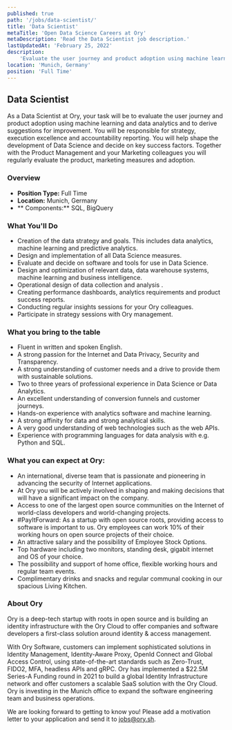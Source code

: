 ```yaml
---
published: true
path: '/jobs/data-scientist/'
title: 'Data Scientist'
metaTitle: 'Open Data Science Careers at Ory'
metaDescription: 'Read the Data Scientist job description.'
lastUpdatedAt: 'February 25, 2022'
description:
    'Evaluate the user journey and product adoption using machine learning and data analytics and to derive suggestions for improvement.'
location: 'Munich, Germany'
position: 'Full Time'
---
```



## Data Scientist 

<About />

As a Data Scientist at Ory, your task will be to evaluate the user journey and product adoption using machine learning and data analytics and to derive suggestions for improvement. You will be responsible for strategy, execution excellence and accountability reporting. You will help shape the development of Data Science and decide on key success factors. Together with the Product Management and your Marketing colleagues you will regularly evaluate the product, marketing measures and adoption.

### Overview

- **Position Type:** Full Time
- **Location:** Munich, Germany
- ** Components:** SQL, BigQuery
### What You'll Do

* Creation of the data strategy and goals. This includes data analytics, machine learning and predictive analytics.
* Design and implementation of all Data Science measures.
* Evaluate and decide on software and tools for use in Data Science.
* Design and optimization of relevant data, data warehouse systems, machine learning and business intelligence.
* Operational design of data collection and analysis .
* Creating performance dashboards, analytics requirements and product success reports.
* Conducting regular insights sessions for your Ory colleagues.
* Participate in strategy sessions with Ory management.

### What you bring to the table

* Fluent in written and spoken English.
* A strong passion for the Internet and Data Privacy, Security and Transparency.
* A strong understanding of customer needs and a drive to provide them with sustainable solutions.
* Two to three years of professional experience in Data Science or Data Analytics.
* An excellent understanding of conversion funnels and customer journeys.
* Hands-on experience with analytics software and machine learning.
* A strong affinity for data and strong analytical skills.
* A very good understanding of web technologies such as the web APIs.
* Experience with programming languages for data analysis with e.g. Python and SQL.

### What you can expect at Ory:
* An international, diverse team that is passionate and pioneering in advancing the security of Internet applications.
* At Ory you will be actively involved in shaping and making decisions that will have a significant impact on the company.
* Access to one of the largest open source communities on the Internet of world-class developers and world-changing projects.
* #PayItForward: As a startup with open source roots, providing access to software is important to us. Ory employees can work 10% of their working hours on open source projects of their choice.
* An attractive salary and the possibility of Employee Stock Options.
* Top hardware including two monitors, standing desk, gigabit internet and OS of your choice.
* The possibility and support of home office, flexible working hours and regular team events.
* Complimentary drinks and snacks and regular communal cooking in our spacious Living Kitchen.

### About Ory
Ory is a deep-tech startup with roots in open source and is building an identity infrastructure with the Ory Cloud to offer companies and software developers a first-class solution around identity & access management.

With Ory Software, customers can implement sophisticated solutions in Identity Management, Identity-Aware Proxy, OpenId Connect and Global Access Control, using state-of-the-art standards such as Zero-Trust, FIDO2, MFA, headless APIs and gRPC.
Ory has implemented a $22.5M Series-A Funding round in 2021 to build a global Identity Infrastructure network and offer customers a scalable SaaS solution with the Ory Cloud. Ory is investing in the Munich office to expand the software engineering team and business operations.

We are looking forward to getting to know you! Please add a motivation letter to your application and send it to [jobs@ory.sh](mailto:jobs@ory.sh).
